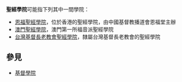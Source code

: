 '''聖經學院'''可能指下列其中一間學院：
* [[恩福聖經學院|恩福聖經學院]]，位於香港的聖經學院，由中國基督教播道會恩福堂主辦
* [[澳門聖經學院|澳門聖經學院]]，澳門第一所福音派聖經學院
* [[台灣基督長老教會聖經學院|台灣基督長老教會聖經學院]]，隸屬台灣基督長老教會的聖經學院

== 參見 ==
* [[基督學院|基督學院]]

{{消歧義|CAT=四字教育機構消歧義}}